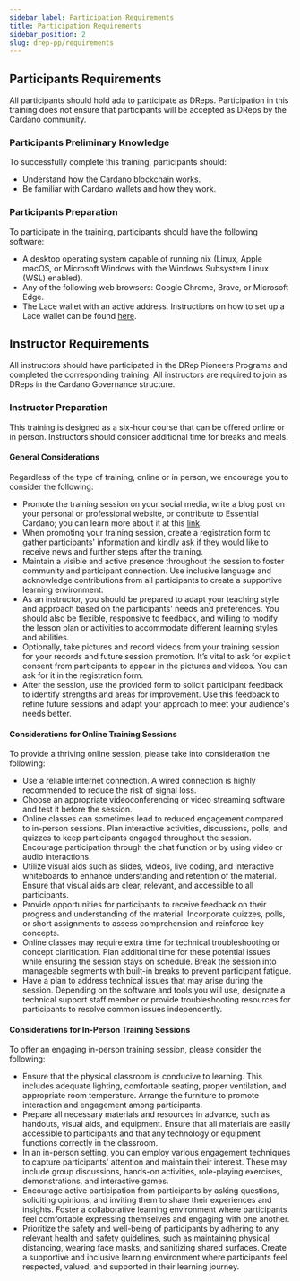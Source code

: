 ```yaml
---
sidebar_label: Participation Requirements
title: Participation Requirements
sidebar_position: 2
slug: drep-pp/requirements
---
```


## Participants Requirements

All participants should hold ada to participate as DReps. Participation in this training does not ensure that participants will be accepted as DReps by the Cardano community.

### Participants Preliminary Knowledge

To successfully complete this training, participants should:

* Understand how the Cardano blockchain works.
* Be familiar with Cardano wallets and how they work.

### Participants Preparation

To participate in the training, participants should have the following software:

* A desktop operating system capable of running nix (Linux, Apple macOS, or Microsoft Windows with the Windows Subsystem Linux (WSL) enabled).
* Any of the following web browsers: Google Chrome, Brave, or Microsoft Edge.
* The Lace wallet with an active address. Instructions on how to set up a Lace wallet can be found [here](https://www.lace.io/faq).

## Instructor Requirements

All instructors should have participated in the DRep Pioneers Programs and completed the corresponding training. All instructors are required to join as DReps in the Cardano Governance structure.

### Instructor Preparation

This training is designed as a six-hour course that can be offered online or in person. Instructors should consider additional time for breaks and meals.

#### General Considerations

Regardless of the type of training, online or in person, we encourage you to consider the following:

* Promote the training session on your social media, write a blog post on your personal or professional website, or contribute to Essential Cardano; you can learn more about it at this [link](https://www.essentialcardano.io/contribute-help).
* When promoting your training session, create a registration form to gather participants' information and kindly ask if they would like to receive news and further steps after the training.
* Maintain a visible and active presence throughout the session to foster community and participant connection. Use inclusive language and acknowledge contributions from all participants to create a supportive learning environment.
* As an instructor, you should be prepared to adapt your teaching style and approach based on the participants' needs and preferences. You should also be flexible, responsive to feedback, and willing to modify the lesson plan or activities to accommodate different learning styles and abilities.
* Optionally, take pictures and record videos from your training session for your records and future session promotion. It’s vital to ask for explicit consent from participants to appear in the pictures and videos. You can ask for it in the registration form.
* After the session, use the provided form to solicit participant feedback to identify strengths and areas for improvement. Use this feedback to refine future sessions and adapt your approach to meet your audience's needs better.

#### Considerations for Online Training Sessions

To provide a thriving online session, please take into consideration the following:

* Use a reliable internet connection. A wired connection is highly recommended to reduce the risk of signal loss.
* Choose an appropriate videoconferencing or video streaming software and test it before the session.
* Online classes can sometimes lead to reduced engagement compared to in-person sessions. Plan interactive activities, discussions, polls, and quizzes to keep participants engaged throughout the session. Encourage participation through the chat function or by using video or audio interactions.
* Utilize visual aids such as slides, videos, live coding, and interactive whiteboards to enhance understanding and retention of the material. Ensure that visual aids are clear, relevant, and accessible to all participants.
* Provide opportunities for participants to receive feedback on their progress and understanding of the material. Incorporate quizzes, polls, or short assignments to assess comprehension and reinforce key concepts.
* Online classes may require extra time for technical troubleshooting or concept clarification. Plan additional time for these potential issues while ensuring the session stays on schedule. Break the session into manageable segments with built-in breaks to prevent participant fatigue.
* Have a plan to address technical issues that may arise during the session. Depending on the software and tools you will use, designate a technical support staff member or provide troubleshooting resources for participants to resolve common issues independently.

#### Considerations for In-Person Training Sessions

To offer an engaging in-person training session, please consider the following:

* Ensure that the physical classroom is conducive to learning. This includes adequate lighting, comfortable seating, proper ventilation, and appropriate room temperature. Arrange the furniture to promote interaction and engagement among participants.
* Prepare all necessary materials and resources in advance, such as handouts, visual aids, and equipment. Ensure that all materials are easily accessible to participants and that any technology or equipment functions correctly in the classroom.
* In an in-person setting, you can employ various engagement techniques to capture participants' attention and maintain their interest. These may include group discussions, hands-on activities, role-playing exercises, demonstrations, and interactive games.
* Encourage active participation from participants by asking questions, soliciting opinions, and inviting them to share their experiences and insights. Foster a collaborative learning environment where participants feel comfortable expressing themselves and engaging with one another.
* Prioritize the safety and well-being of participants by adhering to any relevant health and safety guidelines, such as maintaining physical distancing, wearing face masks, and sanitizing shared surfaces. Create a supportive and inclusive learning environment where participants feel respected, valued, and supported in their learning journey.